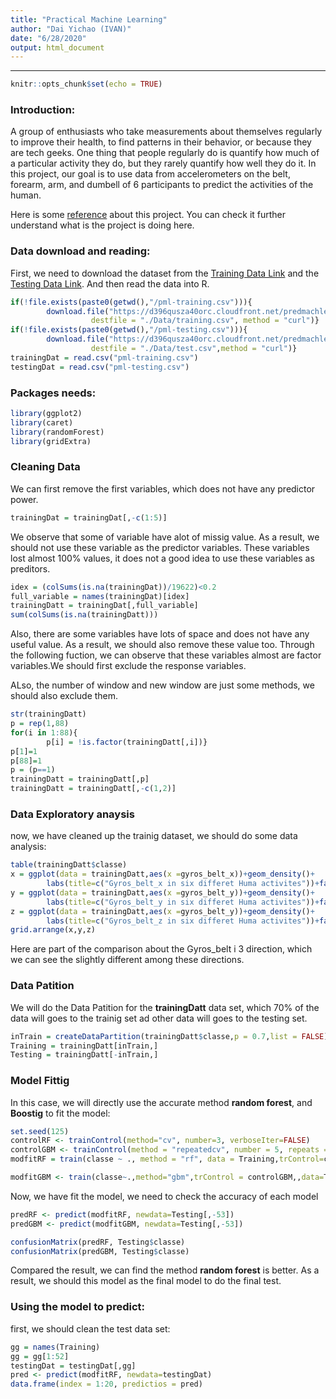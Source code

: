 ```yaml
---
title: "Practical Machine Learning"
author: "Dai Yichao (IVAN)"
date: "6/28/2020"
output: html_document
---
```


***

```r
knitr::opts_chunk$set(echo = TRUE)
```

### Introduction:

A group of enthusiasts who take measurements about themselves regularly to improve their health, to find patterns in their behavior, or because they are tech geeks. One thing that people regularly do is quantify how much of a particular activity they do, but they rarely quantify how well they do it. In this project, our goal is to use data from accelerometers on the belt, forearm, arm, and dumbell of 6 participants to predict the activities of the human.

Here is some [reference](https://www.coursera.org/learn/practical-machine-learning/supplement/PvInj/course-project-instructions-read-first) about this project. You can check it further understand what is the project is doing here.


### Data download and reading:

First, we need to download the dataset from the [Training Data Link](https://d396qusza40orc.cloudfront.net/predmachlearn/pml-training.csv) and the [Testing Data Link]("https://d396qusza40orc.cloudfront.net/predmachlearn/pml-testing.csv"). And then read the data into R.

```r
if(!file.exists(paste0(getwd(),"/pml-training.csv"))){
        download.file("https://d396qusza40orc.cloudfront.net/predmachlearn/pml-training.csv",
                  destfile = "./Data/training.csv", method = "curl")}
if(!file.exists(paste0(getwd(),"/pml-testing.csv"))){
        download.file("https://d396qusza40orc.cloudfront.net/predmachlearn/pml-testing.csv",
                  destfile = "./Data/test.csv",method = "curl")}
trainingDat = read.csv("pml-training.csv")
testingDat = read.csv("pml-testing.csv")
```

### Packages needs:

```r
library(ggplot2)
library(caret)
library(randomForest)
library(gridExtra)
```


### Cleaning Data

We can first remove the first variables, which does not have any predictor power.

```r
trainingDat = trainingDat[,-c(1:5)]
```


We observe that some of variable have alot of missig value. As a result, we should not use these variable as the predictor variables. These variables lost almost 100% values, it does not a good idea to use these variables as preditors.

```r
idex = (colSums(is.na(trainingDat))/19622)<0.2
full_variable = names(trainingDat)[idex]
trainingDatt = trainingDat[,full_variable]
sum(colSums(is.na(trainingDatt)))
```

Also, there are some variables have lots of space and does not have any useful value. As a result, we should also remove these value too. Through the following fuction, we can observe that these variables almost are factor variables.We should first exclude the response variables.

ALso, the number of window and new window are just some methods, we should also exclude them.

```r
str(trainingDatt)
p = rep(1,88)
for(i in 1:88){
        p[i] = !is.factor(trainingDatt[,i])}
p[1]=1
p[88]=1
p = (p==1)
trainingDatt = trainingDatt[,p]
trainingDatt = trainingDatt[,-c(1,2)]
```

### Data Exploratory anaysis

now, we have cleaned up the trainig dataset, we should do some data analysis:

```r
table(trainingDatt$classe)
x = ggplot(data = trainingDatt,aes(x =gyros_belt_x))+geom_density()+
        labs(title=c("Gyros_belt_x in six differet Huma activites"))+facet_grid(.~classe)
y = ggplot(data = trainingDatt,aes(x =gyros_belt_y))+geom_density()+
        labs(title=c("Gyros_belt_y in six differet Huma activites"))+facet_grid(.~classe)
z = ggplot(data = trainingDatt,aes(x =gyros_belt_y))+geom_density()+
        labs(title=c("Gyros_belt_z in six differet Huma activites"))+facet_grid(.~classe)
grid.arrange(x,y,z)
```

Here are part of the comparison about the Gyros_belt i 3 direction, which we can see the slightly different among these directions. 

### Data Patition

We will do the Data Patition for the **trainingDatt** data set, which 70% of the data will goes to the trainig set ad other data will goes to the testing set.

```r
inTrain = createDataPartition(trainingDatt$classe,p = 0.7,list = FALSE)
Training = trainingDatt[inTrain,]
Testing = trainingDatt[-inTrain,]
```

### Model Fittig

In this case, we will directly use the accurate method **random forest**, and **Boostig** to fit the model:

```r
set.seed(125)
controlRF <- trainControl(method="cv", number=3, verboseIter=FALSE)
controlGBM <- trainControl(method = "repeatedcv", number = 5, repeats = 1)
modfitRF = train(classe ~ ., method = "rf", data = Training,trControl=controlRF)
```


```r
modfitGBM <- train(classe~.,method="gbm",trControl = controlGBM,,data=Training,verbose = FALSE)
```

Now, we have fit the model, we need to check the accuracy of each model

```r
predRF <- predict(modfitRF, newdata=Testing[,-53])
predGBM <- predict(modfitGBM, newdata=Testing[,-53])

confusionMatrix(predRF, Testing$classe)
confusionMatrix(predGBM, Testing$classe)

```

Compared the result, we can find the method **random forest** is better. As a result, we should this model as the final model to do the final test.

### Using the model to predict:

first, we should clean the test data set:

```r
gg = names(Training)
gg = gg[1:52]
testingDat = testingDat[,gg]
pred <- predict(modfitRF, newdata=testingDat)
data.frame(index = 1:20, predictios = pred)
```

